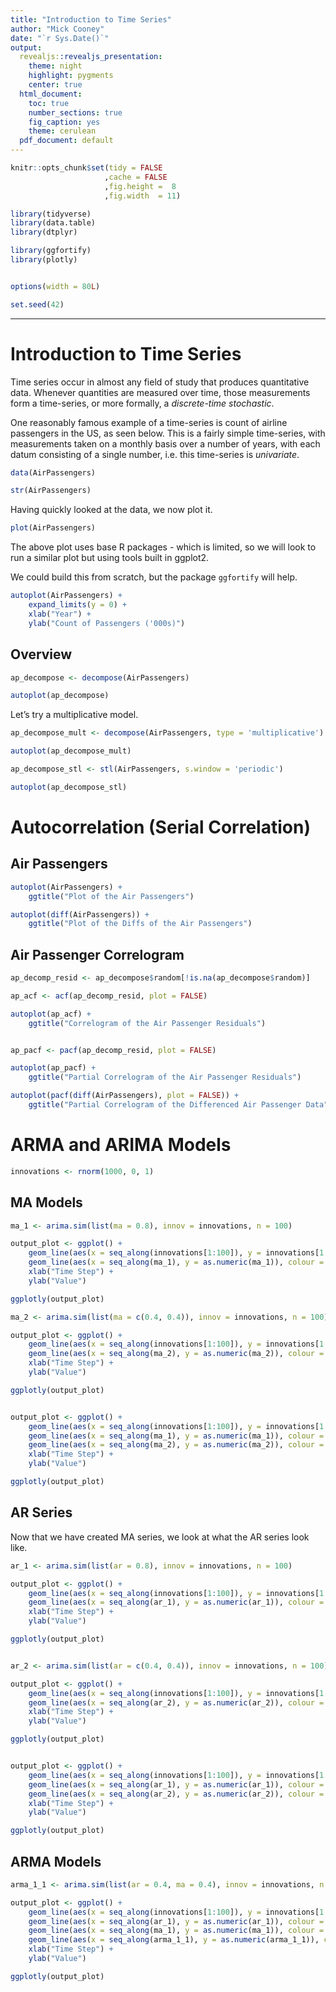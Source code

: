 ```yaml
---
title: "Introduction to Time Series"
author: "Mick Cooney"
date: "`r Sys.Date()`"
output:
  revealjs::revealjs_presentation:
    theme: night
    highlight: pygments
    center: true
  html_document:
    toc: true
    number_sections: true
    fig_caption: yes
    theme: cerulean
  pdf_document: default
---
```


<!--
(Title:) Introduction to Time Series

Author: Mick Cooney

Date: 2 November 2016

Abstract: This is a quick introduction to time series, based largely
on a previous time series workshop I created.

Keywords:

-->

```r
knitr::opts_chunk$set(tidy = FALSE
                     ,cache = FALSE
                     ,fig.height =  8
                     ,fig.width  = 11)

library(tidyverse)
library(data.table)
library(dtplyr)

library(ggfortify)
library(plotly)


options(width = 80L)

set.seed(42)
```



---

# Introduction to Time Series

Time series occur in almost any field of study that produces
quantitative data. Whenever quantities are measured over time, those
measurements form a time-series, or more formally, a _discrete-time
stochastic_.


One reasonably famous example of a time-series is count of airline
passengers in the US, as seen below. This is a fairly
simple time-series, with measurements taken on a monthly basis over a
number of years, with each datum consisting of a single number,
i.e. this time-series is _univariate_.


```r
data(AirPassengers)

str(AirPassengers)
```

Having quickly looked at the data, we now plot it.

```r
plot(AirPassengers)
```

The above plot uses base R packages - which is limited, so we will
look to run a similar plot but using tools built in ggplot2.

We could build this from scratch, but the package `ggfortify` will
help.



```r
autoplot(AirPassengers) +
    expand_limits(y = 0) +
    xlab("Year") +
    ylab("Count of Passengers ('000s)")

```

## Overview


```r
ap_decompose <- decompose(AirPassengers)

autoplot(ap_decompose)
```

Let's try a multiplicative model.

```r
ap_decompose_mult <- decompose(AirPassengers, type = 'multiplicative')

autoplot(ap_decompose_mult)
```

```r
ap_decompose_stl <- stl(AirPassengers, s.window = 'periodic')

autoplot(ap_decompose_stl)
```


# Autocorrelation (Serial Correlation)

## Air Passengers

```r
autoplot(AirPassengers) +
    ggtitle("Plot of the Air Passengers")

autoplot(diff(AirPassengers)) +
    ggtitle("Plot of the Diffs of the Air Passengers")
```

## Air Passenger Correlogram

```r
ap_decomp_resid <- ap_decompose$random[!is.na(ap_decompose$random)]

ap_acf <- acf(ap_decomp_resid, plot = FALSE)

autoplot(ap_acf) +
    ggtitle("Correlogram of the Air Passenger Residuals")


ap_pacf <- pacf(ap_decomp_resid, plot = FALSE)

autoplot(ap_pacf) +
    ggtitle("Partial Correlogram of the Air Passenger Residuals")

autoplot(pacf(diff(AirPassengers), plot = FALSE)) +
    ggtitle("Partial Correlogram of the Differenced Air Passenger Data")
```


# ARMA and ARIMA Models

```r
innovations <- rnorm(1000, 0, 1)
```


## MA Models

```r
ma_1 <- arima.sim(list(ma = 0.8), innov = innovations, n = 100)

output_plot <- ggplot() +
    geom_line(aes(x = seq_along(innovations[1:100]), y = innovations[1:100]), size = 0.5) +
    geom_line(aes(x = seq_along(ma_1), y = as.numeric(ma_1)), colour = 'red') +
    xlab("Time Step") +
    ylab("Value")

ggplotly(output_plot)

ma_2 <- arima.sim(list(ma = c(0.4, 0.4)), innov = innovations, n = 100)

output_plot <- ggplot() +
    geom_line(aes(x = seq_along(innovations[1:100]), y = innovations[1:100]), size = 0.5) +
    geom_line(aes(x = seq_along(ma_2), y = as.numeric(ma_2)), colour = 'red') +
    xlab("Time Step") +
    ylab("Value")

ggplotly(output_plot)


output_plot <- ggplot() +
    geom_line(aes(x = seq_along(innovations[1:100]), y = innovations[1:100]), size = 0.5) +
    geom_line(aes(x = seq_along(ma_1), y = as.numeric(ma_1)), colour = 'red') +
    geom_line(aes(x = seq_along(ma_2), y = as.numeric(ma_2)), colour = 'blue') +
    xlab("Time Step") +
    ylab("Value")

ggplotly(output_plot)

```

## AR Series

Now that we  have created MA series, we look at what the AR series look like.

```r
ar_1 <- arima.sim(list(ar = 0.8), innov = innovations, n = 100)

output_plot <- ggplot() +
    geom_line(aes(x = seq_along(innovations[1:100]), y = innovations[1:100]), size = 0.5) +
    geom_line(aes(x = seq_along(ar_1), y = as.numeric(ar_1)), colour = 'red') +
    xlab("Time Step") +
    ylab("Value")

ggplotly(output_plot)


ar_2 <- arima.sim(list(ar = c(0.4, 0.4)), innov = innovations, n = 100)

output_plot <- ggplot() +
    geom_line(aes(x = seq_along(innovations[1:100]), y = innovations[1:100]), size = 0.5) +
    geom_line(aes(x = seq_along(ar_2), y = as.numeric(ar_2)), colour = 'red') +
    xlab("Time Step") +
    ylab("Value")

ggplotly(output_plot)


output_plot <- ggplot() +
    geom_line(aes(x = seq_along(innovations[1:100]), y = innovations[1:100]), size = 0.5) +
    geom_line(aes(x = seq_along(ar_1), y = as.numeric(ar_1)), colour = 'red') +
    geom_line(aes(x = seq_along(ar_2), y = as.numeric(ar_2)), colour = 'blue') +
    xlab("Time Step") +
    ylab("Value")

ggplotly(output_plot)
```

## ARMA Models

```r
arma_1_1 <- arima.sim(list(ar = 0.4, ma = 0.4), innov = innovations, n = 100)

output_plot <- ggplot() +
    geom_line(aes(x = seq_along(innovations[1:100]), y = innovations[1:100])) +
    geom_line(aes(x = seq_along(ar_1), y = as.numeric(ar_1)), colour = 'red') +
    geom_line(aes(x = seq_along(ma_1), y = as.numeric(ma_1)), colour = 'blue') +
    geom_line(aes(x = seq_along(arma_1_1), y = as.numeric(arma_1_1)), colour = 'green') +
    xlab("Time Step") +
    ylab("Value")

ggplotly(output_plot)
```
